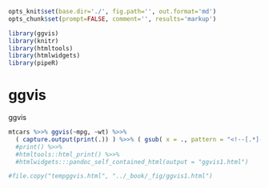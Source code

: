```r
opts_knit$set(base.dir='./', fig.path='', out.format='md')
opts_chunk$set(prompt=FALSE, comment='', results='markup')

library(ggvis)
library(knitr)
library(htmltools)
library(htmlwidgets)
library(pipeR)
```

<script src="../gitbook/plugins/gitbook-plugin-ggvis/lib/jquery/jquery.min.js"></script>
<link href="../gitbook/plugins/gitbook-plugin-ggvis/lib/jquery-ui/css/smoothness/jquery-ui-1.10.4.custom.min.css" rel="stylesheet" />
<script src="../gitbook/plugins/gitbook-plugin-ggvis/lib/jquery-ui/js/jquery-ui-1.10.4.custom.min.js"></script>
<script src="../gitbook/plugins/gitbook-plugin-ggvis/lib/d3/d3.min.js"></script>
<script src="../gitbook/plugins/gitbook-plugin-ggvis/lib/vega/vega.min.js"></script>
<script src="../gitbook/plugins/gitbook-plugin-ggvis/lib/lodash/lodash.min.js"></script>
<script>var lodash = _.noConflict();</script>
<link href="../gitbook/plugins/gitbook-plugin-ggvis/ggvis/css/ggvis.css" rel="stylesheet" />
<script src="../gitbook/plugins/gitbook-plugin-ggvis/ggvis/js/ggvis.js"></script>
<script src="../gitbook/plugins/gitbook-plugin-ggvis/ggvis/js/shiny-ggvis.js"></script>

# ggvis

ggvis


```r
mtcars %>>% ggvis(~mpg, ~wt) %>>%
  ( capture.output(print(.)) ) %>>% ( gsub( x = ., pattern = "<!--[.*]-->", replacement = "")  ) %>>% HTML() #%>>%
  #print() %>>%
  #htmltools::html_print() %>>%
  #htmlwidgets:::pandoc_self_contained_html(output = "ggvis1.html") 

#file.copy("tempggvis.html", "../_book/_fig/ggvis1.html")

```

